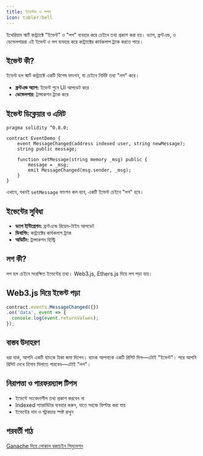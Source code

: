 ```yaml
---
title: ইভেন্টস ও লগস
icon: tabler:bell
---
```


ইথেরিয়াম স্মার্ট কন্ট্র্যাক্টে "ইভেন্ট" ও "লগ" ব্যবহার করে চেইনে তথ্য প্রকাশ করা হয়। ড্যাপ, ফ্রন্টএন্ড, ও ডেভেলপাররা এই ইভেন্ট ও লগ ব্যবহার করে কন্ট্র্যাক্টের কার্যকলাপ ট্র্যাক করতে পারে।

## ইভেন্ট কী?

ইভেন্ট হল স্মার্ট কন্ট্র্যাক্টে একটি বিশেষ ফাংশন, যা চেইনে নির্দিষ্ট তথ্য "লগ" করে।

- **ফ্রন্টএন্ড অ্যাপ:** ইভেন্ট শুনে UI আপডেট করে
- **ডেভেলপার:** ট্রান্সাকশন ট্র্যাক করে

## ইভেন্ট ডিক্লেয়ার ও এমিট

```solidity
pragma solidity ^0.8.0;

contract EventDemo {
    event MessageChanged(address indexed user, string newMessage);
    string public message;

    function setMessage(string memory _msg) public {
        message = _msg;
        emit MessageChanged(msg.sender, _msg);
    }
}
```

এখানে, যখনই `setMessage` ফাংশন কল হবে, একটি ইভেন্ট চেইনে "লগ" হবে।

## ইভেন্টের সুবিধা

- **ড্যাপ ইন্টিগ্রেশন:** ফ্রন্টএন্ডে রিয়েল-টাইম আপডেট
- **ডিবাগিং:** কন্ট্র্যাক্টের কার্যকলাপ ট্র্যাক
- **অডিটিং:** ট্রান্সাকশন হিস্ট্রি

## লগ কী?

লগ হল চেইনে সংরক্ষিত ইভেন্টের তথ্য। Web3.js, Ethers.js দিয়ে লগ পড়া যায়।

## Web3.js দিয়ে ইভেন্ট পড়া

```javascript
contract.events.MessageChanged({})
.on('data', event => {
  console.log(event.returnValues);
});
```

## বাস্তব উদাহরণ

ধরা যাক, আপনি একটি ব্যাংকে টাকা জমা দিলেন। ব্যাংক আপনাকে একটি রিসিট দিল—এটাই "ইভেন্ট"। পরে আপনি রিসিট দেখে হিসাব মিলাতে পারবেন—এটাই "লগ"।

## নিরাপত্তা ও পারফরম্যান্স টিপস

- ইভেন্টে সংবেদনশীল তথ্য প্রকাশ করবেন না
- Indexed প্যারামিটার ব্যবহার করুন, যাতে সহজে ফিল্টার করা যায়
- ইভেন্টের নাম ও স্ট্রাকচার স্পষ্ট রাখুন

## পরবর্তী পাঠ

[Ganache দিয়ে লোকাল ব্লকচেইন সিমুলেশন](/blockchain/ganache)
